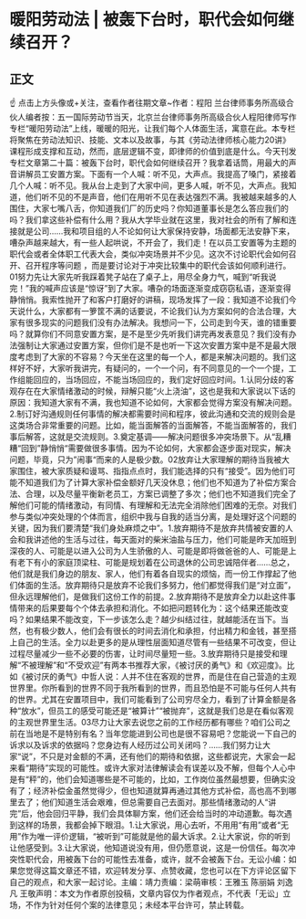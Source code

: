 # 暖阳劳动法 | 被轰下台时，职代会如何继续召开？
## 正文
☝ 点击上方头像或+关注，查看作者往期文章~作者：程阳 兰台律师事务所高级合伙人编者按：五一国际劳动节当天，北京兰台律师事务所高级合伙人程阳律师写作专栏“暖阳劳动法”上线，暖暖的阳光，让我们每个人体面生活，寓意在此。本专栏将聚焦在劳动法知识、技能、文本以及故事，与其《劳动法律师核心能力20讲》课程形成支撑和互动，然而，底层逻辑不变，即律师的价值到底是什么。今天刊发专栏文章第二十篇：被轰下台时，职代会如何继续召开？我拿着话筒，用最大的声音讲解员工安置方案。下面有一个人喊：听不见，大声点。我提高了嗓门，紧接着几个人喊：听不见。我从台上走到了大家中间，更多人喊，听不见，大声点。我知道，他们听不见的不是声音，他们在用听不见在表达强烈不满。我被越来越多的人围住，大家七嘴八舌，你知道我们厂的历史吗？你知道董事长是怎么答应我们的吗？我们拿这些补偿有什么用？我从大学毕业就在这里，我对社会的所有了解和连接就是公司……我和项目组的人不论如何让大家保持安静，场面都无法安静下来，嘈杂声越来越大，有一些人起哄说，不开会了，我们走！在以员工安置等为主题的职代会或者全体职工代表大会，类似冲突场景并不少见。这次不讨论职代会如何召开、召开程序等问题 ，而是要讨论对于冲突比较集中的职代会该如何顺利进行。01努力先让大家先听我踩着凳子站在了桌子上，用尽全身力气，喊到“听我说完！”我的喊声应该是“惊讶”到了大家。嘈杂的场面逐渐变成窃窃私语，逐渐变得静悄悄。我索性抛开了和客户打磨好的讲稿，现场发挥了一段：我知道不论我们今天说什么，大家都有一箩筐不满的话要说，不论我们认为方案如何的合法合理，大家有很多现实的问题我们没有办法解决。我想问一下，公司走到今天，谁的错重要吗？就算你们不同意安置方案，是不是至少先听我们讲完再发表意见？我们没有办法强制让大家通过安置方案，但你们是不是也听一下这次安置方案中是不是最大限度考虑到了大家的不容易？今天坐在这里的每一个人，都是来解决问题的。我们这样好不好，大家听我讲完，有疑问的，一个一个问，有不同意见的一个一个提，工作组能回应的，当场回应，不能当场回应的，我们定好回应时间。1.认同分歧的客观存在在大家情绪激动的时候，辩解只能“火上浇油”，这也是我和大家说以下话的原因：我知道大家有不满，我也知道不论如何，大家都会觉得方案没有解决问题。2.制订好沟通规则任何事情的解决都需要时间和程序，彼此沟通和交流的规则会是这类场合非常重要的问题。比如，能当面解答的当面解答，不能当面解答的，我们事后解答，这就是交流规则。3.奠定基调——解决问题很多冲突场景下。从“乱糟糟“回到”静悄悄“需要做很多事情。因为不论如何，大家都会逐步面对现实，解决问题，毕竟，只为”闹事“而来的人是极少数。02放弃让大家理解的期待当我被大家围住，被大家质疑和谩骂、指指点点时，我们能选择的只有“接受”。因为他们可能不知道我们为了计算大家补偿金额好几天没休息；他们也不知道为了补偿方案合法、合理，以及尽量平衡新老员工，方案已调整了多次；他们也不知道我们完全了解他们可能的情绪激动，有同情、有理解和无法完全消除他们困难的无奈。对我们参与类似冲突处理的个体而言，组织中我与自我的适当分离，是处理好这个问题的关键，因为我们要清楚“我们身处麻烦之中”。1.放弃期待不是放弃共情被安置的人会和我讲述他的生活与过往，每天面对的柴米油盐与压力，他们可能是昨天加班到深夜的人、可能是以进入公司为人生骄傲的人、可能是即将做爸爸的人、可能是上有老下有小的家庭顶梁柱、可能是规划着在公司退休的公司忠诚陪伴者……总之，他们就是我们身边的朋友、家人，他们有着各自现实的烦恼，而一份工作撑起了他们体面的生活。放弃期待只是放弃不论我们多努力，他们都觉得我们是“对立面”，但永远理解他们，是做我们这份工作的前提。2.放弃期待不是放弃全力以赴这件事情带来的后果要每个个体去承担和消化。不如把问题转化为：这个结果还能改变吗？如果结果不能改变，下一步该怎么走？越少纠结过往，就越能活在当下。当然，也有极少数人，他们会有很长的时间去消化和承担，付出精力和金钱，甚至搭上自己的生活。全力以赴更多的是从理性层面知道尽管有一些结果不可改变，但让过程尽量减少一些不必要的伤害，让时间尽量短一些。3.放弃期待只是接受和理解“不被理解”和“不受欢迎”有两本书推荐大家，《被讨厌的勇气》和《欢迎度》。比如《被讨厌的勇气》中哲人说：人并不住在客观的世界，而是住在自己营造的主观世界里。你所看到的世界不同于我所看到的世界，而且恐怕是不可能与任何人共有的世界。尤其在安置项目中，我们可能看到了公司穷尽全力，看到了计算金额是各种“放水”，但员工的感受可能还是“被算计”“被抛弃”，这就是我们总是在看似客观的主观世界里生活。03尽力让大家去说您之前的工作经历都有哪些？咱们公司之前在当地是不是特别有名？当年您能进到公司也是很不容易吧？您能说一下自己的诉求以及诉求的依据吗？您身边有人经历过公司关闭吗？……我们努力让大家“说”，不只是对金额的不满，还有他们的期待和依据，这些都说完，大家会一起来看“期待”实现的可能性。或许大家对法律解读会有误差以及不解，但每个人心中是有“秤”的，他们会知道哪些是不可能的，比如，工作岗位虽然最想要，但确实没有了；经济补偿金虽然觉得少，但也知道就算再通过其他方式补偿，高也高不到哪里去了；他们知道生活会艰难，但总需要自己去面对。那些情绪激动的人“讲完”后，他会回归平静，我们会具体聊方案，他们还会给当时的冲动道歉。每次遇到这样的场景，我都会掉下眼泪。1.让大家说，用心去听，不用用“有用”或者“无用”作为唯一评价逻辑，“被听到”可能就是他的最大诉求。2.让大家说，你的听到让他感受到。3.让大家说，他知道说没有用，但仍愿意说，这是一份信任。每次冲突性职代会，用被轰下台的可能性去准备，或许，就不会被轰下台。无讼小编：如果您觉得这篇文章还不错，欢迎转发分享、点赞收藏，您也可以在下方评论区留下自己的观点，和大家一起讨论。主编：靖力责编：梁萌审核：王雅玉 陈丽娟 刘逸凡 王敬声明：本文为作者原创投稿，文章内容仅为作者观点，不代表「无讼」立场，不作为针对任何个案的法律意见；未经本平台许可，禁止转载。